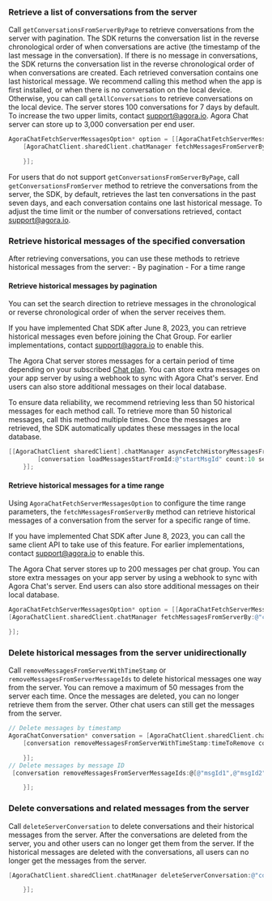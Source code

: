 <PlatformWrapper platform="ios">

### Retrieve a list of conversations from the server

Call `getConversationsFromServerByPage` to retrieve conversations from the server with pagination. The SDK returns the conversation list in the reverse chronological order of when conversations are active (the timestamp of the last message in the conversation). If there is no message in conversations, the SDK returns the conversation list in the reverse chronological order of when conversations are created. Each retrieved conversation contains one last historical message. We recommend calling this method when the app is first installed, or when there is no conversation on the local device. Otherwise, you can call `getAllConversations` to retrieve conversations on the local device.
The server stores 100 conversations for 7 days by default. To increase the two upper limits, contact support@agora.io. Agora Chat server can store up to 3,000 conversation per end user.

```objective-c
AgoraChatFetchServerMessagesOption* option = [[AgoraChatFetchServerMessagesOption alloc] init];
    [AgoraChatClient.sharedClient.chatManager fetchMessagesFromServerBy:@"conversationId" conversationType:AgoraChatConversationTypeGroupChat cursor:@"" pageSize:20 option:option completion:^(AgoraChatCursorResult<AgoraChatMessage *> * _Nullable result, AgoraChatError * _Nullable aError) {

    }];
```

For users that do not support `getConversationsFromServerByPage`, call `getConversationsFromServer` method to retrieve the conversations from the server, the SDK, by default, retrieves the last ten conversations in the past seven days, and each conversation contains one last historical message. To adjust the time limit or the number of conversations retrieved, contact [support@agora.io](mailto:support@agora.io).

### Retrieve historical messages of the specified conversation

After retrieving conversations, you can use these methods to retrieve historical messages from the server:
    - By pagination
    - For a time range

#### Retrieve historical messages by pagination

You can set the search direction to retrieve messages in the chronological or reverse chronological order of when the server receives them.

If you have implemented Chat SDK after June 8, 2023, you can retrieve historical messages even before joining the Chat Group. For earlier implementations, contact [support@agora.io](mailto:support@agora.io) to enable this.

The Agora Chat server stores messages for a certain period of time depending on your subscribed [Chat plan](../../reference/message-overview#limitations-of-message-storage-duration). You can store extra messages on your app server by using a webhook to sync with Agora Chat's server. End users can also store additional messages on their local database.

To ensure data reliability, we recommend retrieving less than 50 historical messages for each method call. To retrieve more than 50 historical messages, call this method multiple times. Once the messages are retrieved, the SDK automatically updates these messages in the local database.

```objective-c
[[AgoraChatClient sharedClient].chatManager asyncFetchHistoryMessagesFromServer:conversation.conversationId conversationType:conversation.type startMessageId:@"startMsgId" pageSize:10 completion:^(AgoraChatCursorResult<AgoraChatMessage *> * _Nullable aResult, AgoraChatError * _Nullable aError) {
        [conversation loadMessagesStartFromId:@"startMsgId" count:10 searchDirection:AgoraChatMessageSearchDirectionUp completion:nil];
    }];
```

#### Retrieve historical messages for a time range

Using `AgoraChatFetchServerMessagesOption` to configure the time range parameters, the `fetchMessagesFromServerBy` method can retrieve historical messages of a conversation from the server for a specific range of time.

If you have implemented Chat SDK after June 8, 2023, you can call the same client API to take use of this feature. For earlier implementations, contact [support@agora.io](mailto:support@agora.io) to enable this.

The Agora Chat server stores up to 200 messages per chat group. You can store extra messages on your app server by using a webhook to sync with Agora Chat's server. End users can also store additional messages on their local database.

```objective-c
AgoraChatFetchServerMessagesOption* option = [[AgoraChatFetchServerMessagesOption alloc] init];
[AgoraChatClient.sharedClient.chatManager fetchMessagesFromServerBy:@"conversationId" conversationType:AgoraChatConversationTypeGroupChat cursor:@"" pageSize:20 option:option completion:^(AgoraChatCursorResult<AgoraChatMessage *> * _Nullable result, AgoraChatError * _Nullable aError) {

}];
```

### Delete historical messages from the server unidirectionally

Call `removeMessagesFromServerWithTimeStamp` or `removeMessagesFromServerMessageIds` to delete historical messages one way from the server. You can remove a maximum of 50 messages from the server each time. Once the messages are deleted, you can no longer retrieve them from the server. Other chat users can still get the messages from the server.

```objective-c
// Delete messages by timestamp
AgoraChatConversation* conversation = [AgoraChatClient.sharedClient.chatManager getConversationWithConvId:@"conversationId"];
    [conversation removeMessagesFromServerWithTimeStamp:timeToRemove completion:^(AgoraChatError * _Nullable aError) {

    }];
// Delete messages by message ID
 [conversation removeMessagesFromServerMessageIds:@[@"msgId1",@"msgId2"] completion:^(AgoraChatError * _Nullable aError) {

    }];
```

### Delete conversations and related messages from the server

Call `deleteServerConversation` to delete conversations and their historical messages from the server. After the conversations are deleted from the server, you and other users can no longer get them from the server. If the historical messages are deleted with the conversations, all users can no longer get the messages from the server.

```objective-c
[AgoraChatClient.sharedClient.chatManager deleteServerConversation:@"conversationId1" conversationType:AgoraChatConversationTypeChat isDeleteServerMessages:YES completion:^(NSString *aConversationId, AgoraChatError *aError) {

    }];
```

</PlatformWrapper>